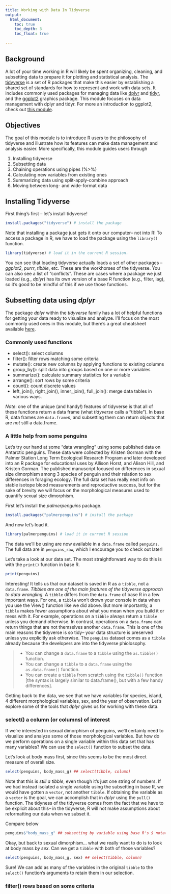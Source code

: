 ```yaml
---
title: Working with Data In Tidyverse
output: 
  html_document:
    toc: true
    toc_depth: 3
    toc_float: true
  
---
```


## Background ##

A lot of your time working in R will likely be spent organizing, cleaning, and subsetting data to prepare it for plotting and statistical analysis. The [tidyverse](https://www.tidyverse.org/) is a set of R packages that make this easier by establishing a shared set of standards for how to represent and work with data sets. It includes commonly used packages for managing data like [dplyr](https://dplyr.tidyverse.org/) and [tidyr](https://tidyr.tidyverse.org/), and the [ggplot2](https://ggplot2.tidyverse.org/) graphics package. This module focuses on data management with dplyr and tidyr. For more an introduction to ggplot2, check out [this module](GettingStartedggplot2.md).

## Objectives

The goal of this module is to introduce R users to the philosophy of tidyverse and illustrate how its features can make data management and analysis easier. More specifically, this module guides users through

1. Installing tidyverse
2. Subsetting data
3. Chaining operations using pipes (%>%)
4. Calculating new variables from existing ones
5. Summarizing data using split-apply-combine approach
6. Moving between long- and wide-format data

## Installing Tidyverse

First thing's first -- let's install tidyverse!

```r
install.packages("tidyverse") # install the package
```

Note that installing a package just gets it onto our computer-- not into R! To access a package in R, we have to load the package using the `library()` function.

``` r
library(tidyverse) # load it in the current R session.
```

You can see that loading tidyverse actually loads a set of other packages -- _ggplot2_, _purrr_, _tibble_, etc. These are the workhorses of the tidyverse. You can also see a list of "conflicts". These are cases where a package we just loaded (e.g., _dplyr_) has its own version of a base R function (e.g., filter, lag), so it's good to be mindful of this if we use those functions.

## Subsetting data using _dplyr_

The package _dplyr_ within the _tidyverse_ family has a lot of helpful functions for getting your data ready to visualize and analyze. I'll focus on the most commonly used ones in this module, but there's a great cheatsheet available [here](https://github.com/rstudio/cheatsheets/blob/master/tidyr.pdf).

### Commonly used functions

  - select(): select columns
  - filter(): filter rows matching some criteria
  - mutate(): create new columns by applying functions to existing columns
  - group_by(): split data into groups based on one or more variables
  - summarize(): calculate summary statistics for a variable
  - arrange(): sort rows by some criteria
  - count(): count discrete values
  - 
left_join(), right_join(), inner_join(), full_join(): merge data tables in various ways.

*Note*: one of the unique (and handy!) features of tidyverse is that all of these functions return a data frame (what _tidyverse_ calls a "tibble"). In base R, data frames are ```data.frame```s, and subsetting them can return objects that are _not_ still a data.frame. 

### A little help from some penguins

Let's try our hand at some "data wrangling" using some published data on Antarctic penguins. These data were collected by Kristen Gorman with the Palmer Station Long Term Ecological Research Program and later developed into an R package for educational uses by Allison Horst, and Alison Hill, and Kristen Gorman. The published manuscript focused on differences in sexual size dimorphism among 3 species of penguin and their relation to sex differences in foraging ecology. The full data set has really neat info on stable isotope blood measurements and reproductive success, but for the sake of brevity we will focus on the morphological measures used to quantify sexual size dimorphism.

First let's install the _palmerpenguins_ package.

```r
install.packages("palmerpenguins") # install the package
```

And now let's load it.

```r
library(palmerpenguins) # load it in current R session
```



The data we'll be using are now available in a ```data.frame``` called ```penguins```. The full data are in ```penguins_raw```, which I  encourage you to check out later!

Let's take a look at our data set. The most straightforward way to do this is with the ```print()``` function in base R.

```r
print(penguins)
```
Interesting! It tells us that our dataset is saved in R as a ```tibble```, not a ```data.frame```. *Tibbles are one of the main features of the tidyverse approach to data wrangling.* A ```tibble``` differs from the ```data.frame``` of base R in a few important ways. For one, a ```tibble``` won't drown your console in data when you use the View() function like we did above. But more importantly, a ```tibble``` makes fewer assumptions about what you mean when you build it or mess with it. For example, operations on a ```tibble``` always return a ```tibble``` unless you demand otherwise. In contrast, operations on a ```data.frame``` can return things that are not themselves another ```data.frame```. This is one of the main reasons the tidyverse is so tidy-- your data structure is preserved unless you explicitly ask otherwise. The ```penguins``` dataset comes as a ```tibble``` already because the developers are into the tidyverse phiolosophy.

> - You can change a ```data.frame``` to a ```tibble``` using the  ```as.tibble()``` function.
> - You can change a ```tibble``` to a ```data.frame``` using the ```as.data.frame()``` function.
> - You can create a ```tibble``` from scratch using the ```tibble()``` function [the syntax is largely similar to data.frame(), but with a few handy differences].

Getting back to the data, we see that we have variables for species, island, 4 different morphological variables, sex, and the year of observation. Let's explore some of the tools that _dplyr_ gives us for working with these data.

### select() a column (or columns) of interest

If we're interested in sexual dimorphism of penguins, we'll certainly need to visualize and analyze some of those morphological variables. But how do we perform operations on a single variable within this data set that has many variables? We can use the ```select()``` function to subset the data.

Let's look at body mass first, since this seems to be the most direct measure of overall size.

```r
select(penguins, body_mass_g) ## select(tibble, column)
```
Note that this is *still a tibble*, even though it's just one string of numbers. If we had instead isolated a single variable using the subsetting in base R, we would have gotten a ```vector```, not another ```tibble```. If obtaining the variable as a ```vector``` is the goal, we can accomplish that in _dplyr_ using the ```pull()``` function. The tidyness of the tidyverse comes from the fact that we have to be explicit about this-- in the tidyverse, R will not make assumptions about reformatting our data when we subset it.

Compare below
```r
penguins$"body_mass_g" ## subsetting by variable using base R's $ notation
```

Okay, but back to sexual dimorphism... what we really want to do is to look at body mass _by sex_. Can we get a ```tibble``` with both of those variables?

```r
select(penguins, body_mass_g, sex) ## select(tibble, column)
```

Sure! We can add as many of the variables in the original ```tibble``` to the ```select()``` function's arguments to retain them in our selection.

### filter() rows based on some criteria

